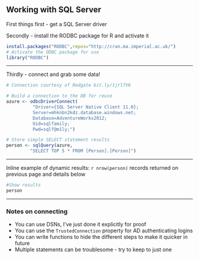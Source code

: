 ## Working with SQL Server {#sql}
First things first - get a SQL Server driver

Secondly - install the RODBC package for R and activate it
```{r, echo=TRUE, eval=TRUE}
install.packages("RODBC",repos="http://cran.ma.imperial.ac.uk/")
# Activate the ODBC package for use
library("RODBC")

```

----

Thirdly - connect and grab some data!

```{r, echo=TRUE, eval=TRUE}
# Connection courtesy of Redgate bit.ly/1jrl7V6

# Build a connection to the DB for reuse
azure <- odbcDriverConnect(
          "Driver={SQL Server Native Client 11.0};
          Server=mhknbn2kdz.database.windows.net;
          Database=AdventureWorks2012;
          Uid=sqlfamily;
          Pwd=sqlf@m1ly;")

# Store simple SELECT statement results
person <- sqlQuery(azure, 
         "SELECT TOP 5 * FROM [Person].[Person]")
```

----

Inline example of dynamic results: `r nrow(person)` records returned on previous page and details below

```{r, echo=TRUE, eval=TRUE}
#Show results
person
```

----

### Notes on connecting
- You can use DSNs, I've just done it explicitly for proof
- You can use the `TrustedConnection` property for AD authenticating logins
- You can write functions to hide the different steps to make it quicker in future
- Multiple statements can be troublesome - try to keep to just one
